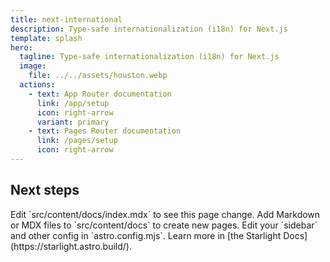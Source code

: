 ```yaml
---
title: next-international
description: Type-safe internationalization (i18n) for Next.js
template: splash
hero:
  tagline: Type-safe internationalization (i18n) for Next.js
  image:
    file: ../../assets/houston.webp
  actions:
    - text: App Router documentation
      link: /app/setup
      icon: right-arrow
      variant: primary
    - text: Pages Router documentation
      link: /pages/setup
      icon: right-arrow
---
```



## Next steps

<CardGrid stagger>
	<Card title="Update content" icon="pencil">
		Edit `src/content/docs/index.mdx` to see this page change.
	</Card>
	<Card title="Add new content" icon="add-document">
		Add Markdown or MDX files to `src/content/docs` to create new pages.
	</Card>
	<Card title="Configure your site" icon="setting">
		Edit your `sidebar` and other config in `astro.config.mjs`.
	</Card>
	<Card title="Read the docs" icon="open-book">
		Learn more in [the Starlight Docs](https://starlight.astro.build/).
	</Card>
</CardGrid>
